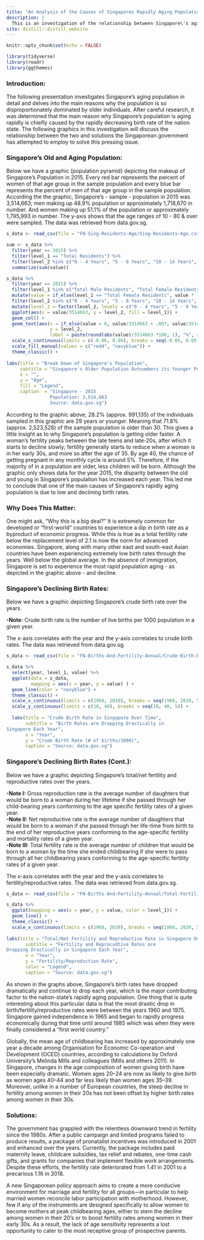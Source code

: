 ```yaml
---
title: "An Analysis of the Causes of Singapores Rapidly Aging Population"
description: |
  This is an investigation of the relationship between Singapore\'s aging population and the nation-state\'s declining birth rates.
site: distill::distill_website
---
```


```r
knitr::opts_chunk$set(echo = FALSE)
```

```r
library(tidyverse)
library(readr)
library(ggthemes)
```
### Introduction:  
The following presentation investigates Singapore’s aging population in detail and delves into the main reasons why the population is so disproportionately dominated by older individuals. After careful research, it was determined that the main reason why Singapore’s population is aging rapidly is chiefly caused by the rapidly decreasing birth rate of the nation state. The following graphics in this investigation will discuss the relationship between the two and solutions the Singaporean government has attempted to employ to solve this pressing issue.  

### Singapore's Old and Aging Population:  
Below we have a graphic (population pyramid) depicting the makeup of Singapore's Population in 2015. Every red bar represents the percent of women of that age group in the sample population and every blue bar represents the percent of men of that age group in the sample population. According the the graphic, Singapore's - sample - population in 2015 was 3,514,663; men making up 48.9% population or approximately 1,718,670 in number. And women making up 51.1% of the population or approximately 1,795,993 in number. The y-axis shows that the age ranges of 10 - 80 & over were sampled. The data was retrieved from data.gov.sg.

```r
s_data <- read_csv(file = "FN-Sing-Residents-Age/Sing-Residents-Age.csv", na = "na")

sum <- s_data %>% 
  filter(year == 2015) %>% 
  filter(level_1 == "Total Residents") %>% 
  filter(level_2 %in% c("0 - 4 Years", "5 - 9 Years", "10 - 14 Years", "15 - 19 Years", "20 - 24 Years", "25 - 29 Years", "30 - 34 Years", "35 - 39 Years", "40 - 44 Years", "45 - 49 Years", "50 - 54 Years", "55 - 59 Years", "60 - 64 Years", "65 - 69 Years", "70 - 74 Years", "75 - 79 Years", "80 Years & Over")) %>% 
  summarize(sum(value))

s_data %>% 
  filter(year == 2015) %>% 
  filter(level_1 %in% c("Total Male Residents", "Total Female Residents")) %>% 
  mutate(value = if_else(level_1 == "Total Female Residents", value * -1, value)) %>%
  filter(level_2 %in% c("0 - 4 Years", "5 - 9 Years", "10 - 14 Years", "15 - 19 Years", "20 - 24 Years", "25 - 29 Years", "30 - 34 Years", "35 - 39 Years", "40 - 44 Years", "45 - 49 Years", "50 - 54 Years", "55 - 59 Years", "60 - 64 Years", "65 - 69 Years", "70 - 74 Years", "75 - 79 Years", "80 Years & Over")) %>% 
  mutate(level_2 = factor(level_2, levels = c("0 - 4 Years", "5 - 9 Years", "10 - 14 Years", "15 - 19 Years", "20 - 24 Years", "25 - 29 Years", "30 - 34 Years", "35 - 39 Years", "40 - 44 Years", "45 - 49 Years", "50 - 54 Years", "55 - 59 Years", "60 - 64 Years", "65 - 69 Years", "70 - 74 Years", "75 - 79 Years", "80 Years & Over"))) %>%
  ggplot(aes(x = value/3514663, y = level_2, fill = level_1)) +
  geom_col() +
  geom_text(aes(x = if_else(value > 0, value/3514663 + .007, value/3514663 - .007),
                y = level_2,
                label = paste(round(abs(value)/3514663 *100, 1), "%", sep = "")))  +
  scale_x_continuous(limits = c(-0.06, 0.06), breaks = seq(-0.05, 0.05, 0.02), labels = c("5.0%", "3.0%", "1.0%", "1.0%", "3.0%", "5.0%")) +
  scale_fill_manual(values = c("red4", "navyblue")) + 
  theme_classic() +
  
labs(title = "Break Down of Singapore's Population",
     subtitle = "Singapore's Older Population Outnumbers its Younger Population",
     x = "", 
     y = "Age",
     fill = "Legend",
     caption  = "Singapore - 2015 
                Population: 3,514,663
                Source: data.gov.sg")
```
According to the graphic above, 28.2% (approx. 991,135) of the individuals sampled in this graphic are 29 years or younger. Meaning that 71.8% (approx. 2,523,528) of the sample population is older than 30. This gives a little insight as to why Singapore's population is getting older faster. A woman's fertility peaks between the late teens and late-20s, after which it starts to decline slowly; fertility generally starts to reduce when a woman is in her early 30s, and more so after the age of 35. By age 40, the chance of getting pregnant in any monthly cycle is around 5%. Therefore, if the majority of in a population are older, less children will be born. Although the graphic only shows data for the year 2015, the disparity between the old and young in Singapore's population has increased each year. This led me to conclude that one of the main causes of Singapore's rapidly aging population is due to low and declining birth rates.

### Why Does This Matter:  
One might ask, "Why this is a big deal?" It is extremely common for developed or "first-world" countries to experience a dip in birth rate as a byproduct of economic progress. While this is true as a total fertility rate below the replacement level of 2.1 is now the norm for advanced economies. Singapore, along with many other east and south-east Asian countries have been experiencing extremely low birth rates through the years. Well below the global average. In the absence of immigration, Singapore is set to experience the most rapid population aging - as depicted in the graphic above - and decline.

### Singapore's Declining Birth Rates:  
Below we have a graphic depicting Singapore's crude birth rate over the years.  

**-Note:** Crude birth rate is the number of live births per 1000 population in a given year.  

The x-axis correlates with the year and the y-axis correlates to crude birth rates. The data was retrieved from data.gov.sg.

```r
s_data <- read_csv(file = "FN-Births-And-Fertility-Annual/Crude-Birth-Rate.csv", na = "na")

s_data %>% 
  select(year, level_1, value) %>% 
  ggplot(data = s_data,
         mapping = aes(x = year, y = value) ) +
  geom_line(color = "navyblue") +
  theme_classic() +
  scale_x_continuous(limits = c(1960, 2010), breaks = seq(1960, 2010, 5)) +
  scale_y_continuous(limits = c(10, 40), breaks = seq(10, 40, 5)) +
  
  labs(title = "Crude Birth Rate in Singapore Over Time",
       subtitle = "Birth Rates are Dropping Drastically in 
Singapore Each Year",
       x = "Year",
       y = "Crude Birth Rate (# of births/1000)",
       caption = "Source: data.gov.sg")
```

### Singapore's Declining Birth Rates (Cont.):  
Below we have a graphic depicting Singapore's total/net fertility and reproductive rates over the years. 

**-Note I:** Gross reproduction rate is the average number of daughters that would be born to a woman during her lifetime if she passed through her child-bearing years conforming to the age specific fertility rates of a given year.  
**-Note II:** Net reproductive rate is the average number of daughters that would be born to a woman if she passed through her life-time from birth to the end of her reproductive years conforming to the age-specific fertility and mortality rates of a given year.  
**-Note III:** Total fertility rate is the average number of children that would be born to a woman by the time she ended childbearing if she were to pass through all her childbearing years conforming to the age-specific fertility
rates of a given year.  

The x-axis correlates with the year and the y-axis correlates to fertility/reproductive rates. The data was retrieved from data.gov.sg.

```r
s_data <- read_csv(file = "FN-Births-And-Fertility-Annual/Total-Fertility-And-Reproduction-Rate.csv", na = "na")

s_data %>% 
  ggplot(mapping = aes(x = year, y = value, color = level_1)) +
  geom_line() +
  theme_classic() +
  scale_x_continuous(limits = c(1960, 2020), breaks = seq(1960, 2020, 5)) +
  
labs(title = "Total/Net Fertility and Reproductive Rate in Singapore Over Time",
       subtitle = "Fertility and Reprocudtive Rates are 
Dropping Drastically in Singapore Each Year",
       x = "Year",
       y = "Fertility/Reproduction Rate",
       color = "Legend",
       caption = "Source: data.gov.sg")
```
As shown in the graphs above, Singapore's birth rates have dropped dramatically and continue to drop each year, which is the major contributing factor to the nation-state's rapidly aging population. One thing that is quite interesting about this particular data is that the most drastic drop in birth/fertility/reproductive rates were between the years 1960 and 1975. Singapore gained independence in 1965 and began to rapidly progress economically during that time until around 1985 which was when they were finally considered a "first world country." 

Globally, the mean age of childbearing has increased by approximately one year a decade among Organisation for Economic Co-operation and Development (OCED) countries, according to calculations by Oxford University’s Melinda Mills and colleagues (Mills and others 2011). In Singapore, changes in the age composition of women giving birth have been especially dramatic. Women ages 20–24 are now as likely to give birth as women ages 40–44 and far less likely than women ages 35–39. Moreover, unlike in a number of European countries, the steep decline in fertility among women in their 20s has not been offset by higher birth rates among women in their 30s.

### Solutions:  
The government has grappled with the relentless downward trend in fertility since the 1980s. After a public campaign and limited programs failed to produce results, a package of pronatalist incentives was introduced in 2001 and enhanced over the years. Currently, the package includes paid maternity leave, childcare subsidies, tax relief and rebates, one-time cash gifts, and grants for companies that implement flexible work arrangements. Despite these efforts, the fertility rate deteriorated from 1.41 in 2001 to a precarious 1.16 in 2018.

A new Singaporean policy approach aims to create a more conducive environment for marriage and fertility for all groups—in particular to help married women reconcile labor participation with motherhood. However, few if any of the instruments are designed specifically to allow women to become mothers at peak childbearing ages, either to stem the decline among women in their 20's or to boost fertility rates among women in their early 30s. As a result, the lack of age sensitivity represents a lost opportunity to cater to the most receptive group of prospective parents.